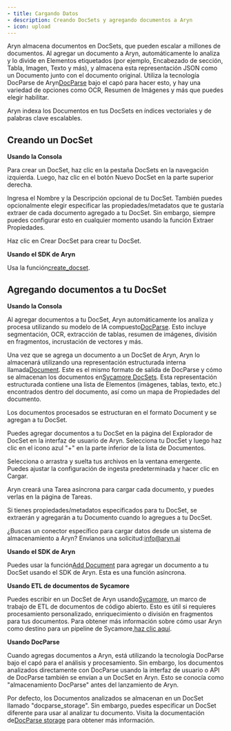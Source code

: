 ```yaml
---
- title: Cargando Datos
- description: Creando DocSets y agregando documentos a Aryn
- icon: upload
---
```


Aryn almacena documentos en DocSets, que pueden escalar a millones de documentos. Al agregar un documento a Aryn, automáticamente lo analiza y lo divide en Elementos etiquetados (por ejemplo, Encabezado de sección, Tabla, Imagen, Texto y más), y almacena esta representación JSON como un Documento junto con el documento original. Utiliza la tecnología DocParse de Aryn[DocParse](https://www.aryn.ai/docparse) bajo el capó para hacer esto, y hay una variedad de opciones como OCR, Resumen de Imágenes y más que puedes elegir habilitar.

Aryn indexa los Documentos en tus DocSets en índices vectoriales y de palabras clave escalables.

## Creando un DocSet

**Usando la Consola**

Para crear un DocSet, haz clic en la pestaña DocSets en la navegación izquierda. Luego, haz clic en el botón Nuevo DocSet en la parte superior derecha.

Ingresa el Nombre y la Descripción opcional de tu DocSet. También puedes opcionalmente elegir especificar las propiedades/metadatos que te gustaría extraer de cada documento agregado a tu DocSet. Sin embargo, siempre puedes configurar esto en cualquier momento usando la función Extraer Propiedades.

Haz clic en Crear DocSet para crear tu DocSet.

**Usando el SDK de Aryn**

Usa la función[create\_docset](https://docs.aryn.ai/sdk-reference/storage#example).

## Agregando documentos a tu DocSet

**Usando la Consola**

Al agregar documentos a tu DocSet, Aryn automáticamente los analiza y procesa utilizando su modelo de IA compuesto[DocParse](https://www.aryn.ai/docparse). Esto incluye segmentación, OCR, extracción de tablas, resumen de imágenes, división en fragmentos, incrustación de vectores y más.

Una vez que se agrega un documento a un DocSet de Aryn, Aryn lo almacenará utilizando una representación estructurada interna llamada[Document](docparse/output_structure#json-format). Este es el mismo formato de salida de DocParse y cómo se almacenan los documentos en[Sycamore DocSets](https://sycamore.readthedocs.io/en/stable/sycamore/APIs/document.html). Esta representación estructurada contiene una lista de Elementos (imágenes, tablas, texto, etc.) encontrados dentro del documento, así como un mapa de Propiedades del documento.

Los documentos procesados se estructuran en el formato Document y se agregan a tu DocSet.

Puedes agregar documentos a tu DocSet en la página del Explorador de DocSet en la interfaz de usuario de Aryn. Selecciona tu DocSet y luego haz clic en el icono azul "+" en la parte inferior de la lista de Documentos.

Selecciona o arrastra y suelta tus archivos en la ventana emergente. Puedes ajustar la configuración de ingesta predeterminada y hacer clic en Cargar.

Aryn creará una Tarea asíncrona para cargar cada documento, y puedes verlas en la página de Tareas.

Si tienes propiedades/metadatos especificados para tu DocSet, se extraerán y agregarán a tu Documento cuando lo agregues a tu DocSet.

¿Buscas un conector específico para cargar datos desde un sistema de almacenamiento a Aryn? Envíanos una solicitud:[info@aryn.ai](mailto:info@aryn.ai)

**Usando el SDK de Aryn**

Puedes usar la función[Add Document](https://docs.aryn.ai/sdk-reference/storage#add-document) para agregar un documento a tu DocSet usando el SDK de Aryn. Esta es una función asíncrona.

**Usando ETL de documentos de Sycamore**

Puedes escribir en un DocSet de Aryn usando[Sycamore](https://github.com/aryn-ai/sycamore), un marco de trabajo de ETL de documentos de código abierto. Esto es útil si requieres procesamiento personalizado, enriquecimiento o división en fragmentos para tus documentos. Para obtener más información sobre cómo usar Aryn como destino para un pipeline de Sycamore,[haz clic aquí](aryn-platform/data-preparation/sycamore_document_etl).

**Usando DocParse**

Cuando agregas documentos a Aryn, está utilizando la tecnología DocParse bajo el capó para el análisis y procesamiento. Sin embargo, los documentos analizados directamente con DocParse usando la interfaz de usuario o API de DocParse también se envían a un DocSet en Aryn. Esto se conocía como "almacenamiento DocParse" antes del lanzamiento de Aryn.

Por defecto, los Documentos analizados se almacenan en un DocSet llamado "docparse\_storage". Sin embargo, puedes especificar un DocSet diferente para usar al analizar tu documento. Visita la documentación de[DocParse storage](https://docs.aryn.ai/docparse/storage) para obtener más información.
